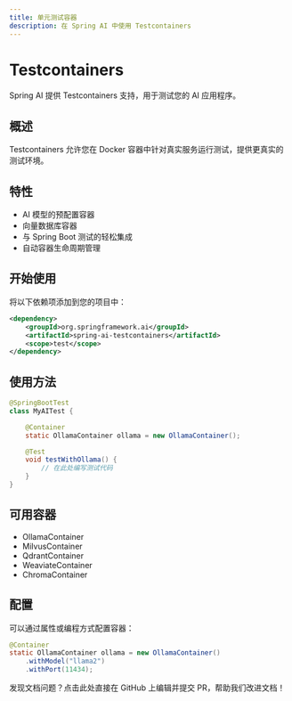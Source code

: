 ```yaml
---
title: 单元测试容器
description: 在 Spring AI 中使用 Testcontainers
---
```


# Testcontainers

Spring AI 提供 Testcontainers 支持，用于测试您的 AI 应用程序。

## 概述

Testcontainers 允许您在 Docker 容器中针对真实服务运行测试，提供更真实的测试环境。

## 特性

- AI 模型的预配置容器
- 向量数据库容器
- 与 Spring Boot 测试的轻松集成
- 自动容器生命周期管理

## 开始使用

将以下依赖项添加到您的项目中：

```xml
<dependency>
    <groupId>org.springframework.ai</groupId>
    <artifactId>spring-ai-testcontainers</artifactId>
    <scope>test</scope>
</dependency>
```

## 使用方法

```java
@SpringBootTest
class MyAITest {

    @Container
    static OllamaContainer ollama = new OllamaContainer();

    @Test
    void testWithOllama() {
        // 在此处编写测试代码
    }
}
```

## 可用容器

- OllamaContainer
- MilvusContainer
- QdrantContainer
- WeaviateContainer
- ChromaContainer

## 配置

可以通过属性或编程方式配置容器：

```java
@Container
static OllamaContainer ollama = new OllamaContainer()
    .withModel("llama2")
    .withPort(11434);
``` 

<Card title="文档有误？请协助编辑" icon="pencil" href="https://github.com/javaai-pig4cloud-com/javaai-docs/edit/main/spring-ai/api/testcontainers.mdx">
  发现文档问题？点击此处直接在 GitHub 上编辑并提交 PR，帮助我们改进文档！
</Card>
